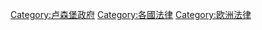 {{Cat main|盧森堡法律}}
{{Commons category|Law of Luxembourg}}

[[Category:卢森堡政府|Category:卢森堡政府]]
[[Category:各國法律|Category:各國法律]]
[[Category:欧洲法律|Category:欧洲法律]]
